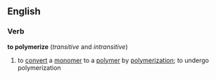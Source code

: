 ==English==
===Verb===
'''to polymerize'''  (''transitive'' and ''intransitive'')
#{{chemistry}} to [[convert]] a [[monomer]] to a [[polymer]] by [[polymerization]]; to undergo polymerization